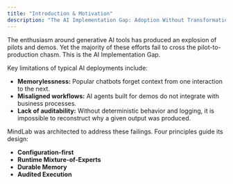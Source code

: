 ```yaml
---
title: "Introduction & Motivation"
description: "The AI Implementation Gap: Adoption Without Transformation"
---
```


The enthusiasm around generative AI tools has produced an explosion of pilots and demos. Yet the majority of these efforts fail to cross the pilot-to-production chasm. This is the AI Implementation Gap.

Key limitations of typical AI deployments include:

-   **Memorylessness:** Popular chatbots forget context from one interaction to the next.
-   **Misaligned workflows:** AI agents built for demos do not integrate with business processes.
-   **Lack of auditability:** Without deterministic behavior and logging, it is impossible to reconstruct why a given output was produced.

MindLab was architected to address these failings. Four principles guide its design:

-   **Configuration-first**
-   **Runtime Mixture-of-Experts**
-   **Durable Memory**
-   **Audited Execution**
